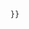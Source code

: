 {{Navbox
  | name = Lymphatic organ navs
  | title = [[淋巴系統]]索引
  | state = off
  | border = child
  | listclass = hlist

  | group1 = 描述
  |  list1 =
* [[Template:Lymphatic system anatomy|解剖]]
** [[Template:Lymphoid organs|器官]]
** [[Template:淋巴流|淋巴管]]
* [[Template:Lymphocytic immune system|生理]]
* [[Template:Development of lymphatic organs|發育]]

  | group2 = 疾病
  |  list2 =
* [[Template:Lymphatic vessel disease|淋巴管]]
* [[Template:Lymphatic organ disease|器官]]
** [[Template:Congenital lymphatic organ disorders|先天]]
** [[Template:Lymphatic organ neoplasia|腫瘤及癌症]]

  | group3 = 治療
  |  list3 = 
* [[Template:Lymphatic organ procedures|手術]]
}}<!--
-->{{Namespace detect
   |main=
   |template={{#ifeq:{{SUBPAGENAME}}|sandbox|
   |[[Category:医学导航框底模板]] }}
   }}<noinclude>
{{documentation|1=Template:Bone and cartilage navs/doc}}
</noinclude>